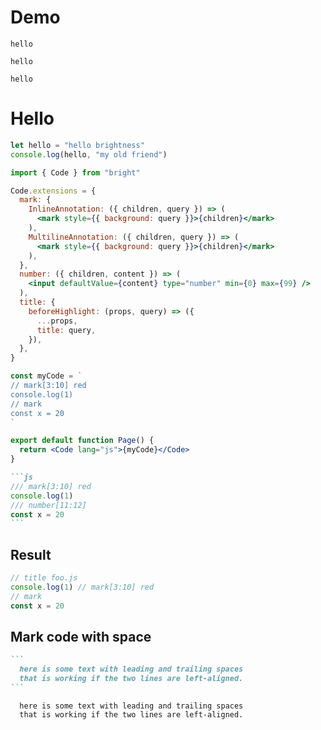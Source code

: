 # Demo

```
hello
```

```foo.
hello
```

```whatever
hello
```

# Hello

```web/shine.js
let hello = "hello brightness"
console.log(hello, "my old friend")
```

```app/page.jsx
import { Code } from "bright"

Code.extensions = {
  mark: {
    InlineAnnotation: ({ children, query }) => (
      <mark style={{ background: query }}>{children}</mark>
    ),
    MultilineAnnotation: ({ children, query }) => (
      <mark style={{ background: query }}>{children}</mark>
    ),
  },
  number: ({ children, content }) => (
    <input defaultValue={content} type="number" min={0} max={99} />
  ),
  title: {
    beforeHighlight: (props, query) => ({
      ...props,
      title: query,
    }),
  },
}

const myCode = `
// mark[3:10] red
console.log(1)
// mark
const x = 20
`

export default function Page() {
  return <Code lang="js">{myCode}</Code>
}
```

````md
```js
/// mark[3:10] red
console.log(1)
/// number[11:12]
const x = 20
```
````

## Result

```js
// title foo.js
console.log(1) // mark[3:10] red
// mark
const x = 20
```

## Mark code with space

````md
```
  here is some text with leading and trailing spaces
  that is working if the two lines are left-aligned.
```
````

```
  here is some text with leading and trailing spaces
  that is working if the two lines are left-aligned.
```
